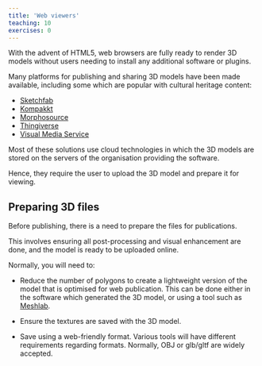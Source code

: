 ```yaml
---
title: 'Web viewers'
teaching: 10
exercises: 0
---
```



With the advent of HTML5, web browsers are fully ready to render 3D models 
without users needing to install any additional software or plugins. 

Many platforms for publishing and sharing 3D models have been made available, including some which are popular with cultural heritage content:

- [Sketchfab](https://sketchfab.com/)
- [Kompakkt](https://kompakkt.de/explore?locale=en)
- [Morphosource](https://www.morphosource.org/)
- [Thingiverse](https://en.wikipedia.org/wiki/Thingiverse)
- [Visual Media Service](https://visual.ariadne-infrastructure.eu/)

Most of these solutions use cloud technologies in which the 
3D models are stored on the servers of the organisation providing the software. 

Hence, they require the user to upload the 3D model and prepare it for viewing.

## Preparing 3D files 

Before publishing, there is a need to prepare the files for publications.

This involves ensuring all post-processing and visual enhancement are done,
and the model is ready to be uploaded online.


Normally, you will need to:

- Reduce the number of polygons to create a 
lightweight version of the model that is optimised 
for web publication. This can be done either in the software
which generated the 3D model, or using a tool 
such as [Meshlab](https://www.meshlab.net/).

- Ensure the textures are saved with the 3D model.

- Save using a web-friendly format. Various tools will have
different requirements regarding formats. Normally, OBJ or glb/gltf
are widely accepted. 


